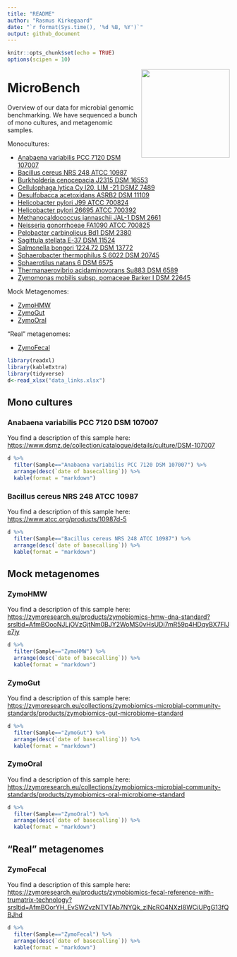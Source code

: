 ```yaml
---
title: "README"
author: "Rasmus Kirkegaard"
date: "`r format(Sys.time(), '%d %B, %Y')`"
output: github_document
---
```




```r
knitr::opts_chunk$set(echo = TRUE)
options(scipen = 10)
```

<img align="right" src="images/microbench.jpg" width="200">

# MicroBench 

Overview of our data for microbial genomic benchmarking. We have sequenced a bunch of mono cultures, and metagenomic samples.


Monocultures:

 * [Anabaena variabilis PCC 7120	DSM 107007](#anabaena-variabilis-pcc-7120-dsm-107007)
 * [Bacillus cereus NRS 248	ATCC 10987](bacillus-cereus-nrs-248-atcc-10987) 
 * [Burkholderia cenocepacia J2315 DSM 16553]()
 * [Cellulophaga lytica Cy l20, LIM -21 DSMZ 7489]()
 * [Desulfobacca acetoxidans ASRB2 DSM 11109]()
 * [Helicobacter pylori J99 ATCC 700824]()
 * [Helicobacter pylori 26695 ATCC 700392]()
 * [Methanocaldococcus jannaschii JAL-1 DSM 2661]()
 * [Neisseria gonorrhoeae FA1090 ATCC 700825]()
 * [Pelobacter carbinolicus Bd1 DSM 2380]()
 * [Sagittula stellata E-37 DSM 11524]()
 * [Salmonella bongori 1224.72 DSM 13772]()
 * [Sphaerobacter thermophilus S 6022 DSM 20745]()
 * [Sphaerotilus natans 6 DSM 6575]()
 * [Thermanaerovibrio acidaminovorans Su883 DSM 6589]()
 * [Zymomonas mobilis subsp. pomaceae Barker I DSM 22645]()

Mock Metagenomes:

 * [ZymoHMW](#zymohmw)
 * [ZymoGut](#zymogut)
 * [ZymoOral](#zymooral)

"Real" metagenomes:

 * [ZymoFecal](#zymofecal)



```r
library(readxl)
library(kableExtra)
library(tidyverse)
d<-read_xlsx("data_links.xlsx")
```

## Mono cultures

### Anabaena variabilis PCC 7120	DSM 107007

You find a description of this sample here: [https://www.dsmz.de/collection/catalogue/details/culture/DSM-107007](https://www.dsmz.de/collection/catalogue/details/culture/DSM-107007)

```r
d %>% 
  filter(Sample=="Anabaena variabilis PCC 7120 DSM 107007") %>%
  arrange(desc(`date of basecalling`)) %>%
  kable(format = "markdown")
```

### Bacillus cereus NRS 248	ATCC 10987 

You find a description of this sample here: [https://www.atcc.org/products/10987d-5](https://www.atcc.org/products/10987d-5)

```r
d %>% 
  filter(Sample=="Bacillus cereus NRS 248 ATCC 10987") %>%
  arrange(desc(`date of basecalling`)) %>%
  kable(format = "markdown")
```

## Mock metagenomes

### ZymoHMW

You find a description of this sample here: [https://zymoresearch.eu/products/zymobiomics-hmw-dna-standard?srsltid=AfmBOooNJLjOVzGjtNm0BJY2WoMS0vHsUDi7mR59p4HDqyBX7FlJe7jy](https://zymoresearch.eu/products/zymobiomics-hmw-dna-standard?srsltid=AfmBOooNJLjOVzGjtNm0BJY2WoMS0vHsUDi7mR59p4HDqyBX7FlJe7jy)

```r
d %>% 
  filter(Sample=="ZymoHMW") %>%
  arrange(desc(`date of basecalling`)) %>%
  kable(format = "markdown")
```

### ZymoGut

You find a description of this sample here: [https://zymoresearch.eu/collections/zymobiomics-microbial-community-standards/products/zymobiomics-gut-microbiome-standard](https://zymoresearch.eu/collections/zymobiomics-microbial-community-standards/products/zymobiomics-gut-microbiome-standard)

```r
d %>% 
  filter(Sample=="ZymoGut") %>%
  arrange(desc(`date of basecalling`)) %>%
  kable(format = "markdown")
```

### ZymoOral

You find a description of this sample here: [https://zymoresearch.eu/collections/zymobiomics-microbial-community-standards/products/zymobiomics-oral-microbiome-standard](https://zymoresearch.eu/collections/zymobiomics-microbial-community-standards/products/zymobiomics-oral-microbiome-standard)

```r
d %>% 
  filter(Sample=="ZymoOral") %>%
  arrange(desc(`date of basecalling`)) %>%
  kable(format = "markdown")
```

## "Real" metagenomes

### ZymoFecal

You find a description of this sample here: [https://zymoresearch.eu/products/zymobiomics-fecal-reference-with-trumatrix-technology?srsltid=AfmBOorYH_EvSWZvzNTVTAb7NYQk_zlNcRO4NXzI8WCiUPgG13fQBJhd](https://zymoresearch.eu/products/zymobiomics-fecal-reference-with-trumatrix-technology?srsltid=AfmBOorYH_EvSWZvzNTVTAb7NYQk_zlNcRO4NXzI8WCiUPgG13fQBJhd)

```r
d %>% 
  filter(Sample=="ZymoFecal") %>%
  arrange(desc(`date of basecalling`)) %>%
  kable(format = "markdown")
```


